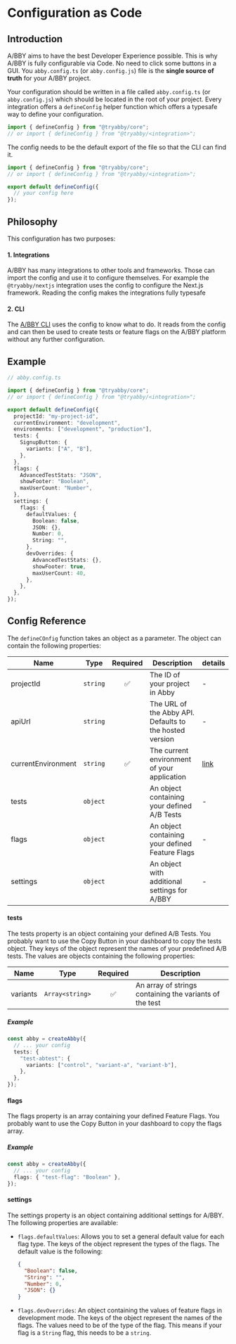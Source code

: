 # Configuration as Code

## Introduction

A/BBY aims to have the best Developer Experience possible.
This is why A/BBY is fully configurable via Code. No need to click some buttons in a GUI.
You `abby.config.ts` (or `abby.config.js`) file is the **single source of truth** for your A/BBY project.

Your configuration should be written in a file called `abby.config.ts` (or `abby.config.js`) which should be located in the root of your project.
Every integration offers a `defineConfig` helper function which offers a typesafe way to define your configuration.

```ts
import { defineConfig } from "@tryabby/core";
// or import { defineConfig } from "@tryabby/<integration>";
```

The config needs to be the default export of the file so that the CLI can find it.

```ts
import { defineConfig } from "@tryabby/core";
// or import { defineConfig } from "@tryabby/<integration>";

export default defineConfig({
  // your config here
});
```

## Philosophy

This configuration has two purposes:

#### 1. Integrations

A/BBY has many integrations to other tools and frameworks. Those can import the config and use it to configure themselves.
For example the `@tryabby/nextjs` integration uses the config to configure the Next.js framework. Reading the config makes the integrations fully typesafe

#### 2. CLI

The [A/BBY CLI](/reference/cli) uses the config to know what to do. It reads from the config and can then be used to create tests or feature flags on the A/BBY platform without
any further configuration.

## Example

```ts
// abby.config.ts

import { defineConfig } from "@tryabby/core";
// or import { defineConfig } from "@tryabby/<integration>";

export default defineConfig({
  projectId: "my-project-id",
  currentEnvironment: "development",
  environments: ["development", "production"],
  tests: {
    SignupButton: {
      variants: ["A", "B"],
    },
  },
  flags: {
    AdvancedTestStats: "JSON",
    showFooter: "Boolean",
    maxUserCount: "Number",
  },
  settings: {
    flags: {
      defaultValues: {
        Boolean: false,
        JSON: {},
        Number: 0,
        String: "",
      },
      devOverrides: {
        AdvancedTestStats: {},
        showFooter: true,
        maxUserCount: 40,
      },
    },
  },
});
```

## Config Reference

The `defineCOnfig` function takes an object as a parameter. The object can contain the following properties:

| Name               | Type     | Required | Description                                             | details               |
| ------------------ | -------- | :------: | ------------------------------------------------------- | --------------------- |
| projectId          | `string` |    ✅    | The ID of your project in Abby                          | -                     |
| apiUrl             | `string` |          | The URL of the Abby API. Defaults to the hosted version | -                     |
| currentEnvironment | `string` |    ✅    | The current environment of your application             | [link](/environments) |
| tests              | `object` |          | An object containing your defined A/B Tests             | -                     |
| flags              | `object` |          | An object containing your defined Feature Flags         | -                     |
| settings           | `object` |          | An object with additional settings for A/BBY            | -                     |

#### tests

The tests property is an object containing your defined A/B Tests. You probably want to use the Copy Button in your dashboard to copy the tests object.
They keys of the object represent the names of your predefined A/B tests. The values are objects containing the following properties:

| Name     | Type            | Required | Description                                             |
| -------- | --------------- | :------: | ------------------------------------------------------- |
| variants | `Array<string>` |    ✅    | An array of strings containing the variants of the test |

##### Example

```ts
const abby = createAbby({
  // ... your config
  tests: {
    "test-abtest": {
      variants: ["control", "variant-a", "variant-b"],
    },
  },
});
```

#### flags

The flags property is an array containing your defined Feature Flags. You probably want to use the Copy Button in your dashboard to copy the flags array.

##### Example

```ts
const abby = createAbby({
  // ... your config
  flags: { "test-flag": "Boolean" },
});
```

#### settings

The settings property is an object containing additional settings for A/BBY. The following properties are available:

- `flags.defaultValues`: Allows you to set a general default value for each flag type. The keys of the object represent the types of the flags.
  The default value is the following:

  ```json
  {
    "Boolean": false,
    "String": "",
    "Number": 0,
    "JSON": {}
  }
  ```

- `flags.devOverrides`: An object containing the values of feature flags in development mode. The keys of the object represent the names of the flags.
  The values need to be of the type of the flag. This means if your flag is a `String` flag, this needs to be a `string`.
